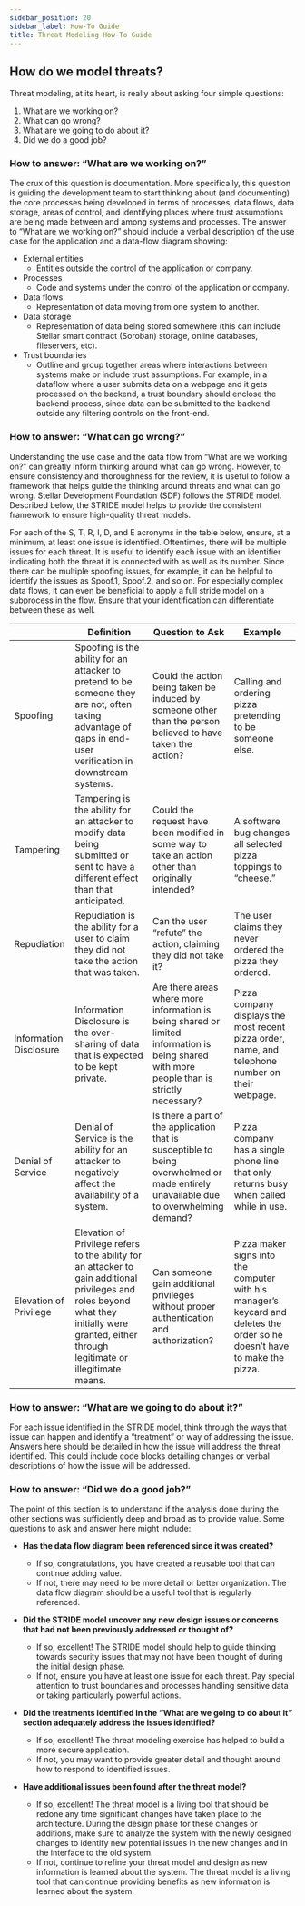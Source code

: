 ```yaml
---
sidebar_position: 20
sidebar_label: How-To Guide
title: Threat Modeling How-To Guide
---
```


## How do we model threats?

Threat modeling, at its heart, is really about asking four simple questions:

1. What are we working on?
2. What can go wrong?
3. What are we going to do about it?
4. Did we do a good job?

### How to answer: “What are we working on?”

The crux of this question is documentation. More specifically, this question is guiding the development team to start thinking about (and documenting) the core processes being developed in terms of processes, data flows, data storage, areas of control, and identifying places where trust assumptions are being made between and among systems and processes. The answer to “What are we working on?” should include a verbal description of the use case for the application and a data-flow diagram showing:

- External entities
  - Entities outside the control of the application or company.
- Processes
  - Code and systems under the control of the application or company.
- Data flows
  - Representation of data moving from one system to another.
- Data storage
  - Representation of data being stored somewhere (this can include Stellar smart contract (Soroban) storage, online databases, fileservers, etc).
- Trust boundaries
  - Outline and group together areas where interactions between systems make or include trust assumptions. For example, in a dataflow where a user submits data on a webpage and it gets processed on the backend, a trust boundary should enclose the backend process, since data can be submitted to the backend outside any filtering controls on the front-end.

### How to answer: “What can go wrong?”

Understanding the use case and the data flow from “What are we working on?” can greatly inform thinking around what can go wrong. However, to ensure consistency and thoroughness for the review, it is useful to follow a framework that helps guide the thinking around threats and what can go wrong. Stellar Development Foundation (SDF) follows the STRIDE model. Described below, the STRIDE model helps to provide the consistent framework to ensure high-quality threat models.

For each of the S, T, R, I, D, and E acronyms in the table below, ensure, at a minimum, at least one issue is identified. Oftentimes, there will be multiple issues for each threat. It is useful to identify each issue with an identifier indicating both the threat it is connected with as well as its number. Since there can be multiple spoofing issues, for example, it can be helpful to identify the issues as Spoof.1, Spoof.2, and so on. For especially complex data flows, it can even be beneficial to apply a full stride model on a subprocess in the flow. Ensure that your identification can differentiate between these as well.

|  | Definition | Question to Ask | Example |
| --- | --- | --- | --- |
| Spoofing | Spoofing is the ability for an attacker to pretend to be someone they are not, often taking advantage of gaps in end-user verification in downstream systems. | Could the action being taken be induced by someone other than the person believed to have taken the action? | Calling and ordering pizza pretending to be someone else. |
| Tampering | Tampering is the ability for an attacker to modify data being submitted or sent to have a different effect than that anticipated. | Could the request have been modified in some way to take an action other than originally intended? | A software bug changes all selected pizza toppings to “cheese.” |
| Repudiation | Repudiation is the ability for a user to claim they did not take the action that was taken. | Can the user “refute” the action, claiming they did not take it? | The user claims they never ordered the pizza they ordered. |
| Information Disclosure | Information Disclosure is the over-sharing of data that is expected to be kept private. | Are there areas where more information is being shared or limited information is being shared with more people than is strictly necessary? | Pizza company displays the most recent pizza order, name, and telephone number on their webpage. |
| Denial of Service | Denial of Service is the ability for an attacker to negatively affect the availability of a system. | Is there a part of the application that is susceptible to being overwhelmed or made entirely unavailable due to overwhelming demand? | Pizza company has a single phone line that only returns busy when called while in use. |
| Elevation of Privilege | Elevation of Privilege refers to the ability for an attacker to gain additional privileges and roles beyond what they initially were granted, either through legitimate or illegitimate means. | Can someone gain additional privileges without proper authentication and authorization? | Pizza maker signs into the computer with his manager’s keycard and deletes the order so he doesn’t have to make the pizza. |

### How to answer: “What are we going to do about it?”

For each issue identified in the STRIDE model, think through the ways that issue can happen and identify a “treatment” or way of addressing the issue. Answers here should be detailed in how the issue will address the threat identified. This could include code blocks detailing changes or verbal descriptions of how the issue will be addressed.

### How to answer: “Did we do a good job?”

The point of this section is to understand if the analysis done during the other sections was sufficiently deep and broad as to provide value. Some questions to ask and answer here might include:

- **Has the data flow diagram been referenced since it was created?**

  - If so, congratulations, you have created a reusable tool that can continue adding value.
  - If not, there may need to be more detail or better organization. The data flow diagram should be a useful tool that is regularly referenced.

- **Did the STRIDE model uncover any new design issues or concerns that had not been previously addressed or thought of?**

  - If so, excellent! The STRIDE model should help to guide thinking towards security issues that may not have been thought of during the initial design phase.
  - If not, ensure you have at least one issue for each threat. Pay special attention to trust boundaries and processes handling sensitive data or taking particularly powerful actions.

- **Did the treatments identified in the “What are we going to do about it” section adequately address the issues identified?**

  - If so, excellent! The threat modeling exercise has helped to build a more secure application.
  - If not, you may want to provide greater detail and thought around how to respond to identified issues.

- **Have additional issues been found after the threat model?**

  - If so, excellent! The threat model is a living tool that should be redone any time significant changes have taken place to the architecture. During the design phase for these changes or additions, make sure to analyze the system with the newly designed changes to identify new potential issues in the new changes and in the interface to the old system.
  - If not, continue to refine your threat model and design as new information is learned about the system. The threat model is a living tool that can continue providing benefits as new information is learned about the system.
